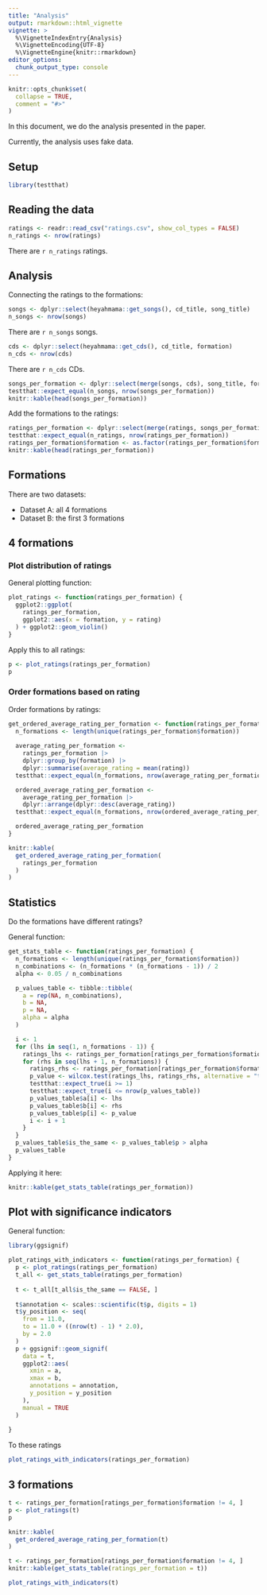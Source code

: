 ```yaml
---
title: "Analysis"
output: rmarkdown::html_vignette
vignette: >
  %\VignetteIndexEntry{Analysis}
  %\VignetteEncoding{UTF-8}
  %\VignetteEngine{knitr::rmarkdown}
editor_options: 
  chunk_output_type: console
---
```


```r
knitr::opts_chunk$set(
  collapse = TRUE,
  comment = "#>"
)
```

In this document, we do the analysis presented in the paper.

Currently, the analysis uses fake data.

## Setup

```r
library(testthat)
```

## Reading the data

```r
ratings <- readr::read_csv("ratings.csv", show_col_types = FALSE)
n_ratings <- nrow(ratings)
```

There are `r n_ratings` ratings.

## Analysis

Connecting the ratings to the formations:

```r
songs <- dplyr::select(heyahmama::get_songs(), cd_title, song_title)
n_songs <- nrow(songs)
```

There are `r n_songs` songs.

```r
cds <- dplyr::select(heyahmama::get_cds(), cd_title, formation)
n_cds <- nrow(cds)
```

There are `r n_cds` CDs.

```r
songs_per_formation <- dplyr::select(merge(songs, cds), song_title, formation)
testthat::expect_equal(n_songs, nrow(songs_per_formation))
knitr::kable(head(songs_per_formation))
```

Add the formations to the ratings:

```r
ratings_per_formation <- dplyr::select(merge(ratings, songs_per_formation), formation, rating)
testthat::expect_equal(n_ratings, nrow(ratings_per_formation))
ratings_per_formation$formation <- as.factor(ratings_per_formation$formation)
knitr::kable(head(ratings_per_formation))
```

## Formations

There are two datasets:

- Dataset A: all 4 formations
- Dataset B: the first 3 formations

## 4 formations

### Plot distribution of ratings

General plotting function:

```r
plot_ratings <- function(ratings_per_formation) {
  ggplot2::ggplot(
    ratings_per_formation,
    ggplot2::aes(x = formation, y = rating)
  ) + ggplot2::geom_violin()  
}
```

Apply this to all ratings:

```r
p <- plot_ratings(ratings_per_formation)
p
```

### Order formations based on rating

Order formations by ratings:

```r
get_ordered_average_rating_per_formation <- function(ratings_per_formation) {
  n_formations <- length(unique(ratings_per_formation$formation))
  
  average_rating_per_formation <-
    ratings_per_formation |> 
    dplyr::group_by(formation) |> 
    dplyr::summarise(average_rating = mean(rating))
  testthat::expect_equal(n_formations, nrow(average_rating_per_formation))

  ordered_average_rating_per_formation <- 
    average_rating_per_formation |> 
    dplyr::arrange(dplyr::desc(average_rating))
  testthat::expect_equal(n_formations, nrow(ordered_average_rating_per_formation))

  ordered_average_rating_per_formation
}
```

```r

knitr::kable(
  get_ordered_average_rating_per_formation(
    ratings_per_formation
  )
)
```

## Statistics

Do the formations have different ratings?

General function:

```r
get_stats_table <- function(ratings_per_formation) {
  n_formations <- length(unique(ratings_per_formation$formation))
  n_combinations <- (n_formations * (n_formations - 1)) / 2
  alpha <- 0.05 / n_combinations

  p_values_table <- tibble::tibble(
    a = rep(NA, n_combinations), 
    b = NA, 
    p = NA,
    alpha = alpha
  )

  i <- 1
  for (lhs in seq(1, n_formations - 1)) {
    ratings_lhs <- ratings_per_formation[ratings_per_formation$formation == lhs, ]$rating
    for (rhs in seq(lhs + 1, n_formations)) {
      ratings_rhs <- ratings_per_formation[ratings_per_formation$formation == rhs, ]$rating
      p_value <- wilcox.test(ratings_lhs, ratings_rhs, alternative = "two.sided")$p.value
      testthat::expect_true(i >= 1)
      testthat::expect_true(i <= nrow(p_values_table))
      p_values_table$a[i] <- lhs
      p_values_table$b[i] <- rhs
      p_values_table$p[i] <- p_value
      i <- i + 1
    }
  }
  p_values_table$is_the_same <- p_values_table$p > alpha
  p_values_table
}
```

Applying it here:

```r
knitr::kable(get_stats_table(ratings_per_formation))
```

## Plot with significance indicators

General function:

```r
library(ggsignif)

plot_ratings_with_indicators <- function(ratings_per_formation) {
  p <- plot_ratings(ratings_per_formation)
  t_all <- get_stats_table(ratings_per_formation)
  
  t <- t_all[t_all$is_the_same == FALSE, ]
  
  t$annotation <- scales::scientific(t$p, digits = 1)
  t$y_position <- seq(
    from = 11.0, 
    to = 11.0 + ((nrow(t) - 1) * 2.0),
    by = 2.0
  )
  p + ggsignif::geom_signif(
    data = t,
    ggplot2::aes(
      xmin = a,
      xmax = b,
      annotations = annotation,
      y_position = y_position
    ),
    manual = TRUE
  )
  
}
```

To these ratings

```r
plot_ratings_with_indicators(ratings_per_formation)
```

## 3 formations

```r
t <- ratings_per_formation[ratings_per_formation$formation != 4, ]
p <- plot_ratings(t)
p
```

```r
knitr::kable(
  get_ordered_average_rating_per_formation(t)
)
```

```r
t <- ratings_per_formation[ratings_per_formation$formation != 4, ]
knitr::kable(get_stats_table(ratings_per_formation = t))
```

```r
plot_ratings_with_indicators(t)
```
